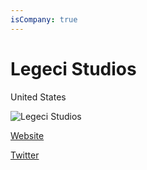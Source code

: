 ```yaml
---
isCompany: true
---
```


# Legeci Studios

<Location>

United States

</Location>

![Legeci Studios](https://pbs.twimg.com/profile_images/621562948209672192/5NYL-vOl_400x400.png)

<Website>

[Website](http://legecistudios.com)

[Twitter](https://twitter.com/LegeciStudios)

</Website>
